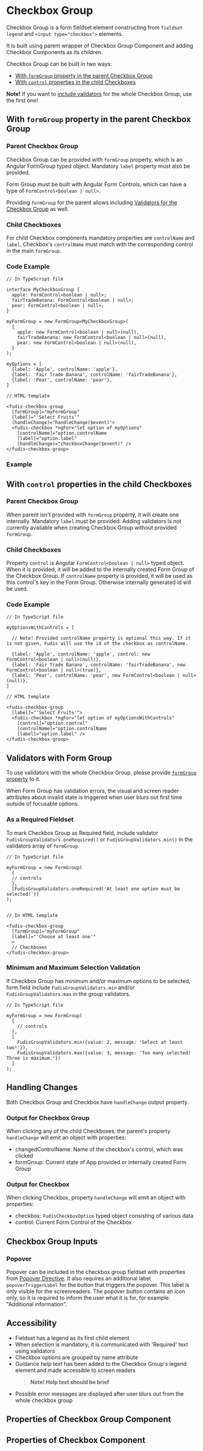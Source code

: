 
<Meta title="Components/Form/Checkbox Group" />

# Checkbox Group

Checkbox Group is a form fieldset element constructing from `fieldset` `legend` and `<input type="checkbox">` elements.

It is built using parent wrapper of Checkbox Group Component and adding Checkbox Components as its children.

Checkbox Group can be built in two ways:

- [With `formGroup` property in the parent Checkbox Group](#with-formgroup-property-in-the-parent-checkbox-group)
- [With `control` properties in the child Checkboxes](#with-control-properties-in-the-child-checkboxes)

**Note!** If you want to [include validators](#validators-with-form-group) for the whole Checkbox Group, use the first one!

## With `formGroup` property in the parent Checkbox Group

### Parent Checkbox Group

Checkbox Group can be provided with `formGroup` property, which is an Angular FormGroup typed object. Mandatory `label` property must also be provided.

Form Group must be built with Angular Form Controls, which can have a type of `FormControl<boolean | null>`.

Providing `formGroup` for the parent allows including [Validators for the Checkbox Group](#validators-with-form-group) as well.

### Child Checkboxes

For child Checkbox components mandatory properties are `controlName` and `label`. Checkbox's `controlName` must match with the corresponding control in the main `formGroup`.

### Code Example

```
// In TypeScript file

interface MyCheckboxGroup {
  apple: FormControl<boolean | null>;
  fairTradeBanana: FormControl<boolean | null>;
  pear: FormControl<boolean | null>;
}

myFormGroup = new FormGroup<MyCheckboxGroup>(
  {
    apple: new FormControl<boolean | null>(null),
    fairTradeBanana: new FormControl<boolean | null>(null),
    pear: new FormControl<boolean | null>(null),
  }
);

myOptions = [
  {label: 'Apple', controlName: 'apple'},
  {label: 'Fair Trade Banana', controlName: 'fairTradeBanana'},
  {label: 'Pear', controlName: 'pear'},
]

// HTML template

<fudis-checkbox-group
  [formGroup]="myFormGroup"
  [label]="'Select Fruits'"
  (handleChange)="handleChange($event)">
  <fudis-checkbox *ngFor="let option of myOptions"
    [controlName]="option.controlName
    [label]="option.label"
    (handleChange)="checkboxChange($event)" />
</fudis-checkbox-group>
```

### Example

<Canvas of={CheckboxGroupStories.Example} />

## With `control` properties in the child Checkboxes

### Parent Checkbox Group

When parent isn't provided with `formGroup` property, it will create one internally. Mandatory `label` must be provided. Adding validators is not currently available when creating Checkbox Group without provided `formGroup`.

### Child Checkboxes

Property `control` is Angular `FormControl<boolean | null>` typed object. When it is provided, it will be added to the internally created Form Group of the Checkbox Group. If `controlName` property is provided, it will be used as this control's key in the Form Group. Otherwise internally generated id will be used.

### Code Example

```
// In TypeScript file

myOptionsWithControls = [

  // Note! Provided controlName property is optional this way. If it is not given, Fudis will use the id of the checkbox as controlName.

  {label: 'Apple', controlName: 'apple', control: new FormControl<boolean | null>(null)},
  {label: 'Fair Trade Banana', controlName: 'fairTradeBanana', new FormControl<boolean | null>(true)},
  {label: 'Pear', controlName: 'pear', new FormControl<boolean | null>(null)},
]

// HTML template

<fudis-checkbox-group
  [label]="'Select Fruits'">
  <fudis-checkbox *ngFor="let option of myOptionsWithControls"
    [control]="option.control"
    [controlName]="option.controlName
    [label]="option.label" />
</fudis-checkbox-group>
```

## Validators with Form Group

To use validators with the whole Checkbox Group, please provide [`formGroup` property](#with-formgroup-property-in-the-parent-checkbox-group) to it.

When Form Group has validation errors, the visual and screen reader attributes about invalid state is triggered when user blurs out first time outside of focusable options.

### As a Required Fieldset

To mark Checkbox Group as Required field, include validator `FudisGroupValidators.oneRequired()` or `FudisGroupValidators.min()` in the validators array of `formGroup`.

```
// In TypeScript file

myFormGroup = new FormGroup(
  {
  // controls
  },
  [FudisGroupValidators.oneRequired('At least one option must be selected!')]
);


// In HTML template

<fudis-checkbox-group
  [formGroup]="myFormGroup"
  [label]="'Choose at least one'"
  >
  // Checkboxes
</fudis-checkbox-group>

```

### Minimum and Maximum Selection Validation

If Checkbox Group has minimum and/or maximum options to be selected, form field include `FudisGroupValidators.min` and/or `FudisGroupValidators.max` in the group validators.

```
// In TypeScript file

myFormGroup = new FormGroup(
  {
    // controls
  },
  [
    FudisGroupValidators.min({value: 2, message: 'Select at least two!'}),
    FudisGroupValidators.max({value: 3, message: 'Too many selected! Three is maximum.'})
  ]
);
```

## Handling Changes

Both Checkbox Group and Checkbox have `handleChange` output property.

### Output for Checkbox Group

When clicking any of the child Checkboxes, the parent's property `handleChange` will emit an object with properties:

- changedControlName: Name of the checkbox's control, which was clicked
- formGroup: Current state of App provided or internally created Form Group

### Output for Checkbox

When clicking Checkbox, property `handleChange` will emit an object with properties:

- checkbox: `FudisCheckboxOption` typed object consisting of various data
- control: Current Form Control of the Checkbox

## Checkbox Group Inputs

### Popover

Popover can be included in the checkbox group fieldset with properties from [Popover Directive](/docs/directives-popover--documentation). It also requires an additional label `popoverTriggerLabel` for the button that triggers the popover. This label is only visible for the screenreaders. The popover button contains an icon only, so it is required to inform the user what it is for, for example: "Additional information".

## Accessibility

- Fieldset has a legend as its first child element
- When selection is mandatory, it is communicated with 'Required' text using validators
- Checkbox options are grouped by name attribute
- Guidance help text has been added to the Checkbox Group's legend element and made accessible to screen readers
  > **Note! Help text should be brief**
- Possible error messages are displayed after user blurs out from the whole checkbox group

## Properties of Checkbox Group Component

<ArgTypes of={CheckboxGroupComponent} exclude={checkboxGroupExclude} />

## Properties of Checkbox Component

<ArgTypes of={CheckboxGroupOptionComponent} />
